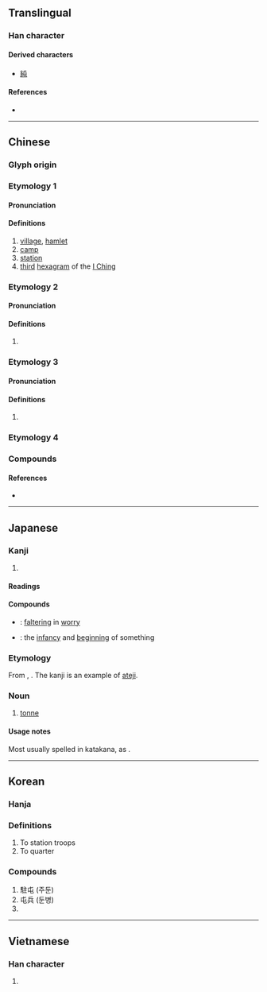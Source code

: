 {{also|屰}}
{{character info/new}}
==Translingual==

===Han character===
{{Han char|rn=45|rad=屮|as=01|sn=4|four=50717|canj=PU|ids=⿻一𡳾(GHTV),⿻七凵(GHTV),⿻丿𡳾(JK)}}

====Derived characters====
* [[純]]

====References====
* {{Han ref|kx=0304.110|dkj=07828|dj=0603.050|hdz=10013.020|uh=5C6F|ud=23663|bh=A4D9|bd=42201}}

----

==Chinese==

===Glyph origin===
{{Han etyl}}

===Etymology 1===
{{zh-forms}}

====Pronunciation====
{{zh-pron
|m=tún
|c=tyun4
|mn=qz:tûn/tw:tūn/xm,zz:thûn
|mc=y
|oc=y
|cat=
}}

====Definitions====
{{zh-hanzi}}

# [[village]], [[hamlet]]
# [[camp]]
# [[station]]
# [[third]] [[hexagram]] of the [[I Ching]]

===Etymology 2===
{{zh-forms}}

====Pronunciation====
{{zh-pron
|m=zhūn
|c=zeon1
|mn=tun
|mc=
|oc=
|cat=
}}

====Definitions====
{{zh-hanzi}}

# {{zh-only|屯邅|zhūnzhān}}

===Etymology 3===
{{zh-forms}}

====Pronunciation====
{{zh-pron
|m=chún,zhūn
|c=seon4
|mc=
|oc=
|cat=
}}

====Definitions====
{{zh-hanzi}}

# {{zh-only|屯留|Chúnliú}}

===Etymology 4===
{{zh-see|春|a|[[year]]}}

===Compounds===
{{zh-der|大屯山|屯兵|屯剝|屯否|屯坎|屯墾|屯子|屯官|屯所|屯田|屯田制|屯留縣|屯積|屯積居奇|屯糧|屯糧積草|屯紮|屯聚|屯落|屯街塞巷|屯蹇|屯蹶否塞|屯邅|屯難|屯頭|屯駐|戹屯歌|殷殷屯屯|皇姑屯|積草屯糧|紛屯|草屯鎮|蜂屯蟻聚|蟻聚蜂屯|雲屯雨集|駐屯|黑河屯|屯子山|下屯}}

====References====
* {{thcwdq}}

----

==Japanese==

===Kanji===
{{ja-kanji|grade=c|rs=屮01}}

# {{defn|lang=ja|sort=屮01}}

====Readings====
{{ja-readings
|goon=ちゅん, どん
|kanon=ちゅん, とん
|kun=たむろ-
}}

====Compounds====
{{der-top|Compounds}}
* {{ja-r|屯邅|ちゅんてん}}: [[faltering]] in [[worry]]
* {{ja-r|屯蒙|ちゅんもう}}: the [[infancy]] and [[beginning]] of something
{{der-bottom}}

===Etymology===
From {{etyl|en|ja}} {{m|en|ton}}, {{m|en|tonne}}. The kanji is an example of [[当て字|ateji]].

===Noun===
{{ja-noun|トン|とん}}

# [[tonne]]

====Usage notes====
Most usually spelled in katakana, as {{lang|ja|トン}}.

----

==Korean==

===Hanja===
{{ko-hanja|hangeul=[[둔]], [[준]]|rv=dun, jun|mr=tun, chun}}

===Definitions===
# To station troops
# To quarter

===Compounds===
# 駐屯 (주둔)
# 屯兵 (둔병)
# {{defn|lang=ko|sort=屮01}}

----

==Vietnamese==

===Han character===
{{vi-readings|rs=屮01|hanviet=[[truân]], [[chồn]], [[đồn]], [[dồn]], [[nhún]], [[sồn]], [[thùn]], [[dùn]], [[đần]], [[đốn]], [[đún]], [[giỡn]], [[giùng]], [[tòn]]}}

# {{defn|lang=vi|sort=屮01}}

{{cln|vi|Han tu}}